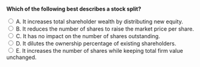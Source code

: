 ::: {.question-block}

<form onsubmit="event.preventDefault(); checkAnswer('module10_mcq_q25')" data-correct-answer="E">
<strong style="display: block;">Which of the following best describes a stock split?</strong>

<label><input type="radio" name="module10_mcq_q25" value="A"> A. It increases total shareholder wealth by distributing new equity.</label><br>
<label><input type="radio" name="module10_mcq_q25" value="B"> B. It reduces the number of shares to raise the market price per share.</label><br>
<label><input type="radio" name="module10_mcq_q25" value="C"> C. It has no impact on the number of shares outstanding.</label><br>
<label><input type="radio" name="module10_mcq_q25" value="D"> D. It dilutes the ownership percentage of existing shareholders.</label><br>
<label><input type="radio" name="module10_mcq_q25" value="E"> E. It increases the number of shares while keeping total firm value unchanged.</label><br>
</form>

<div id="feedback-module10_mcq_q25" class="feedback" data-status="" style="display:none;">
✅ E is correct. A stock split multiplies the number of shares outstanding but leaves the total equity value unchanged, mainly to maintain an optimal price range for trading liquidity.
</div>

:::
